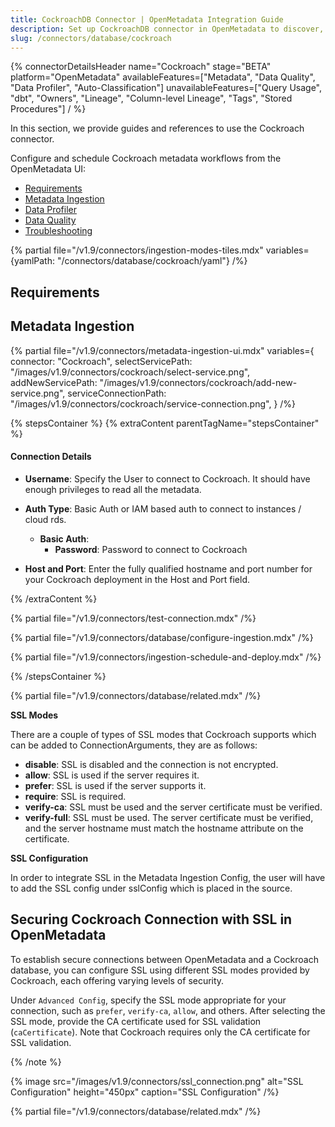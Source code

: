 ```yaml
---
title: CockroachDB Connector | OpenMetadata Integration Guide
description: Set up CockroachDB connector in OpenMetadata to discover, catalog, and manage your database metadata. Complete integration guide with configuration steps.
slug: /connectors/database/cockroach
---
```


{% connectorDetailsHeader
name="Cockroach"
stage="BETA"
platform="OpenMetadata"
availableFeatures=["Metadata", "Data Quality", "Data Profiler", "Auto-Classification"]
unavailableFeatures=["Query Usage", "dbt", "Owners", "Lineage", "Column-level Lineage", "Tags", "Stored Procedures"]
/ %}



In this section, we provide guides and references to use the Cockroach connector.

Configure and schedule Cockroach metadata workflows from the OpenMetadata UI:

- [Requirements](#requirements)
- [Metadata Ingestion](#metadata-ingestion)
- [Data Profiler](/how-to-guides/data-quality-observability/profiler/workflow)
- [Data Quality](/how-to-guides/data-quality-observability/quality)
- [Troubleshooting](/connectors/database/cockroach/troubleshooting)

{% partial file="/v1.9/connectors/ingestion-modes-tiles.mdx" variables={yamlPath: "/connectors/database/cockroach/yaml"} /%}

## Requirements

## Metadata Ingestion

{% partial 
  file="/v1.9/connectors/metadata-ingestion-ui.mdx" 
  variables={
    connector: "Cockroach", 
    selectServicePath: "/images/v1.9/connectors/cockroach/select-service.png",
    addNewServicePath: "/images/v1.9/connectors/cockroach/add-new-service.png",
    serviceConnectionPath: "/images/v1.9/connectors/cockroach/service-connection.png",
} 
/%}

{% stepsContainer %}
{% extraContent parentTagName="stepsContainer" %}


#### Connection Details

- **Username**: Specify the User to connect to Cockroach. It should have enough privileges to read all the metadata.
- **Auth Type**: Basic Auth or IAM based auth to connect to instances / cloud rds.
  - **Basic Auth**: 
    - **Password**: Password to connect to Cockroach
  
- **Host and Port**: Enter the fully qualified hostname and port number for your Cockroach deployment in the Host and Port field.

{% /extraContent %}

{% partial file="/v1.9/connectors/test-connection.mdx" /%}

{% partial file="/v1.9/connectors/database/configure-ingestion.mdx" /%}

{% partial file="/v1.9/connectors/ingestion-schedule-and-deploy.mdx" /%}

{% /stepsContainer %}

{% partial file="/v1.9/connectors/database/related.mdx" /%}

**SSL Modes**

There are a couple of types of SSL modes that Cockroach supports which can be added to ConnectionArguments, they are as follows:
- **disable**: SSL is disabled and the connection is not encrypted.
- **allow**: SSL is used if the server requires it.
- **prefer**: SSL is used if the server supports it.
- **require**: SSL is required.
- **verify-ca**: SSL must be used and the server certificate must be verified.
- **verify-full**: SSL must be used. The server certificate must be verified, and the server hostname must match the hostname attribute on the certificate.

**SSL Configuration**

In order to integrate SSL in the Metadata Ingestion Config, the user will have to add the SSL config under sslConfig which is placed in the source.



## Securing Cockroach Connection with SSL in OpenMetadata

To establish secure connections between OpenMetadata and a Cockroach database, you can configure SSL using different SSL modes provided by Cockroach, each offering varying levels of security.

Under `Advanced Config`, specify the SSL mode appropriate for your connection, such as `prefer`, `verify-ca`, `allow`, and others. After selecting the SSL mode, provide the CA certificate used for SSL validation (`caCertificate`). Note that Cockroach requires only the CA certificate for SSL validation.


{% /note %}

{% image
  src="/images/v1.9/connectors/ssl_connection.png"
  alt="SSL Configuration"
  height="450px"
  caption="SSL Configuration" /%}

{% partial file="/v1.9/connectors/database/related.mdx" /%}
